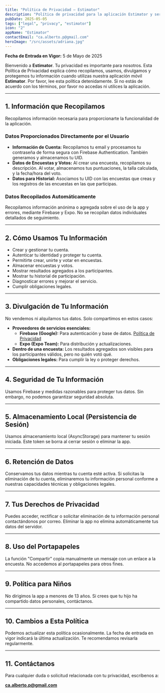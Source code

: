 ```yaml
---
title: "Política de Privacidad – Estimator"
description: "Política de privacidad para la aplicación Estimator y servicios asociados."
pubDate: 2025-05-05
tags: ["legal", "privacy", "estimator"]
icon: "2"
appName: "Estimator"
contactEmail: "ca.alberto.p@gmail.com"
heroImage: "/src/assets/adriana.jpg"
---
```


**Fecha de Entrada en Vigor:** 5 de Mayo de 2025

Bienvenido a **Estimator**. Tu privacidad es importante para nosotros. Esta Política de Privacidad explica cómo recopilamos, usamos, divulgamos y protegemos tu información cuando utilizas nuestra aplicación móvil **Estimator**. Por favor, lee esta política detenidamente. Si no estás de acuerdo con los términos, por favor no accedas ni utilices la aplicación.

---

## 1. Información que Recopilamos

Recopilamos información necesaria para proporcionarte la funcionalidad de la aplicación.

### Datos Proporcionados Directamente por el Usuario

- **Información de Cuenta:** Recopilamos tu email y procesamos tu contraseña de forma segura con Firebase Authentication. También generamos y almacenamos tu UID.
- **Datos de Encuestas y Votos:** Al crear una encuesta, recopilamos su descripción. Al votar, almacenamos tus puntuaciones, la talla calculada, y la fecha/hora del voto.
- **Datos para Historial:** Asociamos tu UID con las encuestas que creas y los registros de las encuestas en las que participas.

### Datos Recopilados Automáticamente

Recopilamos información anónima o agregada sobre el uso de la app y errores, mediante Firebase y Expo. No se recopilan datos individuales detallados de seguimiento.

---

## 2. Cómo Usamos Tu Información

- Crear y gestionar tu cuenta.
- Autenticar tu identidad y proteger tu cuenta.
- Permitirte crear, unirte y votar en encuestas.
- Almacenar encuestas y votos.
- Mostrar resultados agregados a los participantes.
- Mostrar tu historial de participación.
- Diagnosticar errores y mejorar el servicio.
- Cumplir obligaciones legales.

---

## 3. Divulgación de Tu Información

No vendemos ni alquilamos tus datos. Solo compartimos en estos casos:

- **Proveedores de servicios esenciales:**
  - **Firebase (Google):** Para autenticación y base de datos. [Política de Privacidad](https://policies.google.com/privacy)
  - **Expo (Expo Team):** Para distribución y actualizaciones.
- **Dentro de una encuesta:** Los resultados agregados son visibles para los participantes válidos, pero no quién votó qué.
- **Obligaciones legales:** Para cumplir la ley o proteger derechos.

---

## 4. Seguridad de Tu Información

Usamos Firebase y medidas razonables para proteger tus datos. Sin embargo, no podemos garantizar seguridad absoluta.

---

## 5. Almacenamiento Local (Persistencia de Sesión)

Usamos almacenamiento local (AsyncStorage) para mantener tu sesión iniciada. Este token se borra al cerrar sesión o eliminar la app.

---

## 6. Retención de Datos

Conservamos tus datos mientras tu cuenta esté activa. Si solicitas la eliminación de tu cuenta, eliminaremos tu información personal conforme a nuestras capacidades técnicas y obligaciones legales.

---

## 7. Tus Derechos de Privacidad

Puedes acceder, rectificar o solicitar eliminación de tu información personal contactándonos por correo. Eliminar la app no elimina automáticamente tus datos del servidor.

---

## 8. Uso del Portapapeles

La función "Compartir" copia manualmente un mensaje con un enlace a la encuesta. No accedemos al portapapeles para otros fines.

---

## 9. Política para Niños

No dirigimos la app a menores de 13 años. Si crees que tu hijo ha compartido datos personales, contáctanos.

---

## 10. Cambios a Esta Política

Podemos actualizar esta política ocasionalmente. La fecha de entrada en vigor indicará la última actualización. Te recomendamos revisarla regularmente.

---

## 11. Contáctanos

Para cualquier duda o solicitud relacionada con tu privacidad, escríbenos a:

**ca.alberto.p@gmail.com**
